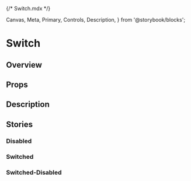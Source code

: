 {/* Switch.mdx */}

  Canvas,
  Meta,
  Primary,
  Controls,
  Description,
} from '@storybook/blocks';


<Meta of={SwitchStories} />

# Switch

## Overview

<Primary />

## Props

<Controls />

## Description

## Stories

### Disabled

<Canvas of={SwitchStories.UnSwitchDisabled} />

### Switched

<Canvas of={SwitchStories.Switched} />

### Switched-Disabled

<Canvas of={SwitchStories.SwitchedDisabled} />
